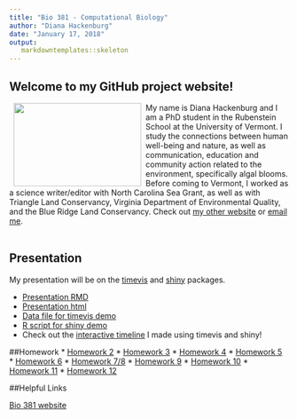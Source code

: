 ```yaml
---
title: "Bio 381 - Computational Biology"
author: "Diana Hackenburg"
date: "January 17, 2018"
output: 
   markdowntemplates::skeleton
---
```

## Welcome to my GitHub project website!

<img src="Diana_pinecone.jpg" align="left" hspace="8"  width="230" height="150" />
My name is Diana Hackenburg and I am a PhD student in the Rubenstein School at the University of Vermont. I study the connections between human well-being and nature, as well as communication, education and community action related to the environment, specifically algal blooms. Before coming to Vermont, I worked as a science writer/editor with North Carolina Sea Grant, as well as with Triangle Land Conservancy, Virginia Department of Environmental Quality, and the Blue Ridge Land Conservancy. Check out [my other website](https://dianahackenburg.wordpress.com) or [email me](mailto:dhackenb@uvm.edu).
<br>
<br>
<h2>Presentation</h2>
My presentation will be on the [timevis](https://github.com/daattali/timevis) and [shiny](https://shiny.rstudio.com/) packages.

* [Presentation RMD](presentation.Rmd)
* [Presentation html](presentation.html)
* [Data file for timevis demo](timeline_example.csv)
* [R script for shiny demo](exampleapp/app.R)
* Check out the [interactive timeline](https://dhackenburg.shinyapps.io/shinyHABtimeline/) I made using timevis and shiny!


##Homework
* [Homework 2](Homework2_Flowchart.html)
* [Homework 3](Homework3a.pdf)
* [Homework 4](homework4.html)
* [Homework 5](Homework5.html)
* [Homework 6](Homework6.html)
* [Homework 7/8](Homework7b.html)
* [Homework 9](Homework9.html)
* [Homework 10](Homework10.html)
* [Homework 11](Homework11.html)
* [Homework 12](Homework12.html)


##Helpful Links

[Bio 381 website](https://gotellilab.github.io/Bio381)